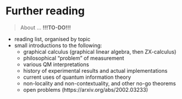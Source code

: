 # Further reading {#further-reading}

> About ... **!!!TO-DO!!!**

- reading list, organised by topic
- small introductions to the following:
  + graphical calculus (graphical linear algebra, then ZX-calculus)
  + philosophical "problem" of measurement
  + various QM interpretations
  + history of experimental results and actual implementations
  + current uses of quantum information theory
  + non-locality and non-contextuality, and other no-go theorems
  + open problems (https://arxiv.org/abs/2002.03233)
